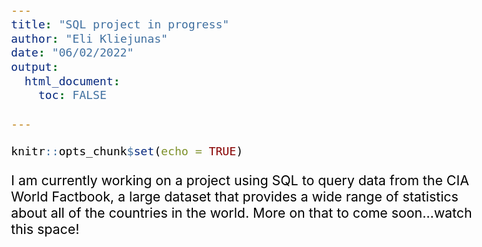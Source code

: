 ```yaml
---
title: "SQL project in progress"
author: "Eli Kliejunas"
date: "06/02/2022"
output: 
  html_document:
    toc: FALSE 
    
---
```

<style type="text/css">
  body{
  font-size: 16pt;
  color: black; 
}
</style>
```r
knitr::opts_chunk$set(echo = TRUE)
```

I am currently working on a project using SQL to query data from the CIA World Factbook, a large dataset that provides a wide range of statistics about all of the countries in the world. More on that to come soon...watch this space!